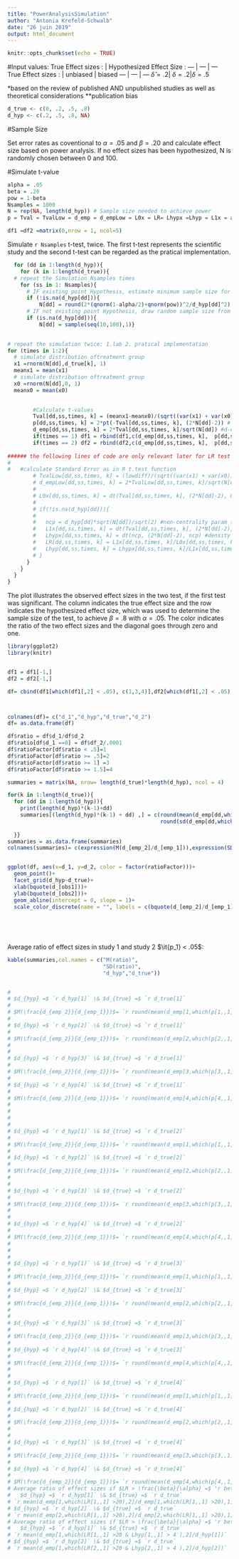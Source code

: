 ```yaml
---
title: "PowerAnalysisSimulation"
author: "Antonia Krefeld-Schwalb"
date: "26 juin 2019"
output: html_document
---
```

  
```r
knitr::opts_chunk$set(echo = TRUE)
```


#Input values:
True Effect sizes : | Hypothesized Effect Size :
  --- | --- | ---
  True Effect sizes : |  unbiased | biased
--- | --- | ---
  $\hat\delta= .2$| $\delta = .2$|$\delta  = .5$
  
  
  *based on the review of published AND unpublished studies as well as theoretical considerations
**publication bias
```r
d_true <- c(0, .2, .5, .8)
d_hyp <- c(.2, .5, .8, NA)
```

#Sample Size

Set error rates as coventional to $\alpha = .05$ and $\beta = .20$ and calculate effect size based on power analysis. If no effect sizes has been hypothesized, N is randomly chosen between 0 and 100. 


#Simulate t-value
```r
alpha = .05
beta = .20
pow = 1-beta
Nsamples = 1000
N = rep(NA, length(d_hyp)) # Sample size needed to achieve power
p = Tval = TvalLow = d_emp = d_empLow = L0x = LR= Lhypx =Lhyp = L1x = array(NA, dim = c(length(d_hyp), Nsamples, 2, length(d_true))) 

df1 =df2 =matrix(0,nrow = 1, ncol=5)

```

Simulate `r Nsamples` t-test, twice. The first t-test represents the scientific study and the second t-test can be regarded as the pratical implementation.

```r

  for (dd in 1:length(d_hyp)){
    for (k in 1:length(d_true)){
  # repeat the Simulation Nsamples times
    for (ss in 1: Nsamples){
      # IF existing point Hypothesis, estimate minimum sample size for errorates alpha and beta
      if (!is.na(d_hyp[dd])){
          N[dd] = round(2*(qnorm(1-alpha/2)+qnorm(pow))^2/d_hyp[dd]^2) }
      # IF not existing point Hypothesis, draw random sample size from sequence 10 - 100
      if (is.na(d_hyp[dd])){
          N[dd] = sample(seq(10,100),1)}

      
# repeat the simulation twice: 1.lab 2. pratical implementation
for (times in 1:2){
  # simulate distribution oftreatment group
  x1 =rnorm(N[dd],d_true[k], 1)
  meanx1 = mean(x1)
  # simulate distribution oftreatment group
  x0 =rnorm(N[dd],0, 1)
  meanx0 = mean(x0)
      

        #Calculate t-values
        Tval[dd,ss,times, k] = (meanx1-meanx0)/(sqrt((var(x1) + var(x0))/2)*sqrt(2/N[dd]))
        p[dd,ss,times, k] = 2*pt(-Tval[dd,ss,times, k], (2*N[dd]-2)) # p-value
        d_emp[dd,ss,times, k] = 2*Tval[dd,ss,times, k]/sqrt(N[dd]) #d-emp
        if(times == 1) df1 = rbind(df1,c(d_emp[dd,ss,times, k],  p[dd,ss,times, k], d_hyp[dd],d_true[k],times))
        if(times == 2) df2 = rbind(df2,c(d_emp[dd,ss,times, k],  p[dd,ss,times, k], d_hyp[dd],d_true[k],times))
        
###### the following lines of code are only relevant later for LR test and test on the lower borderof the interval
#   
#   #calculate Standard Error as in R t.test function
        # TvalLow[dd,ss,times, k] = (lowdiff)/(sqrt((var(x1) + var(x0))/2)* sqrt(2/N[dd])) # lower bounds (effect based on lower bound) => IGNORE
        # d_empLow[dd,ss,times, k] = 2*TvalLow[dd,ss,times, k]/sqrt(N[dd]) # lower bounds => IGNORE
        # 
        # L0x[dd,ss,times, k] = dt(Tval[dd,ss,times, k], (2*N[dd]-2), 0) # likelihood of 0 given data, density at observed t-value given df and non centrality param (0)
        # 
        # if(!is.na(d_hyp[dd])){
        # 
        #   ncp = d_hyp[dd]*sqrt(N[dd])/sqrt(2) #non-centrality param (of t distribution)
        #   L1x[dd,ss,times, k] = dt(Tval[dd,ss,times, k], (2*N[dd]-2), ncp) #likelihood of obs t-value given hypothesied effect           size for transformed distr given ncp
        #   Lhypx[dd,ss,times, k] = dt(ncp, (2*N[dd]-2), ncp) #density at median of same distribution (.39)
        #   LR[dd,ss,times, k] = L1x[dd,ss,times, k]/L0x[dd,ss,times, k] # likelihood ratio (obs t-value and null hyp) (LRT>4 => obs effect size is not from the H0 distr)
        #   Lhyp[dd,ss,times, k] = Lhypx[dd,ss,times, k]/L1x[dd,ss,times, k] #likelihood ration of the median of hypothesied distr to obs effect size => how far obs effect size from the H0 effect size
        # }
      }
    }
  }
}
``` 


The plot illustrates the observed effect sizes in the two test, if the first test was significant. The column indicates the true effect size and the row indicates the hypothesized effect size, which was used to determine the sample size of the test, to achieve $\beta = .8$ with $\alpha = .05$. The color indicates the ratio of the two effect sizes and the diagonal goes through zero and one. 

```r
library(ggplot2)
library(knitr)


df1 = df1[-1,]
df2 = df2[-1,]

df= cbind(df1[which(df1[,2] < .05), c(1,3,4)],df2[which(df1[,2] < .05), 1])



colnames(df)= c("d_1","d_hyp","d_true","d_2")
df= as.data.frame(df)

df$ratio = df$d_1/df$d_2
df$ratio[df$d_1 ==0] = df$df_2/.0001
df$ratioFactor[df$ratio < .5]=1
df$ratioFactor[df$ratio >= .5]=2
df$ratioFactor[df$ratio >= 1] =3
df$ratioFactor[df$ratio >= 1.5]=4

summaries = matrix(NA, nrow= length(d_true)*length(d_hyp), ncol = 4)

for(k in 1:length(d_true)){
  for (dd in 1:length(d_hyp)){
    print(length(d_hyp)*(k-1)+dd)
    summaries[(length(d_hyp)*(k-1) + dd) ,] = c(round(mean(d_emp[dd,which(p[dd,,1,k] <.05),2,k]/d_emp[dd,which(p[dd,,1,k] <.05),1,k]),2),
                                                round(sd(d_emp[dd,which(p[dd,,1,k] <.05),2,k]/d_emp[dd,which(p[dd,,1,k] <.05),1,k]),2), d_hyp[dd],d_true[k])
    
  }}
summaries = as.data.frame(summaries)
colnames(summaries)= c(expression(M(d_[emp_2]/d_[emp_1])),expression(SD(d_[emp_2]/d_[emp_1])),"d_hyp","d_true")


ggplot(df, aes(x=d_1, y=d_2, color = factor(ratioFactor)))+
  geom_point()+
  facet_grid(d_hyp~d_true)+
  xlab(bquote(d_[obs1]))+
  ylab(bquote(d_[obs2]))+
  geom_abline(intercept = 0, slope = 1)+
  scale_color_discrete(name = "", labels = c(bquote(d_[emp_2]/d_[emp_1]<.5),
                                                                       bquote(d_[emp_2]/d_[emp_1]<1),
                                                                       bquote(d_[emp_2]/d_[emp_1]<1.5),
 
                                                                                                                   bquote(d_[emp_2]/d_[emp_1]>=1.5)))
```


Average ratio of effect sizes in study 1 and study 2 $\it{p_1} < .05$:


```r

kable(summaries,col.names = c("M(ratio)",
                              "SD(ratio)",
                              "d_hyp","d_true"))


# 
# $d_{hyp} =$ `r d_hyp[1]` \& $d_{true} =$ `r d_true[1]` 
# 
# $M(\frac{d_{emp_2}}{d_{emp_1}})$= `r round(mean(d_emp[1,which(p[1,,1,1] <.05),2,1]/d_emp[1,which(p[1,,1,1] <.05),1,1]),2)`, $SD(\frac{d_{emp_2}}{d_{emp_1}})$= `r round(sd(d_emp[1,which(p[1,,1,1] <.05),2,1]/d_emp[1,which(p[1,,1,1] <.05),1,1]),2)`
# 
# $d_{hyp} =$ `r d_hyp[2]` \& $d_{true} =$ `r d_true[1]` 
# 
# $M(\frac{d_{emp_2}}{d_{emp_1}})$= `r round(mean(d_emp[2,which(p[2,,1,1] <.05),2,1]/d_emp[2,which(p[2,,1,1] <.05),1,1]),2)`, $SD(\frac{d_{emp_2}}{d_{emp_1}})$= `r round(sd(d_emp[2,which(p[2,,1,1] <.05),2,1]/d_emp[2,which(p[2,,1,1] <.05),1,1]),2)`
# 
# 
# $d_{hyp} =$ `r d_hyp[3]` \& $d_{true} =$ `r d_true[1]` 
# 
# $M(\frac{d_{emp_2}}{d_{emp_1}})$= `r round(mean(d_emp[3,which(p[3,,1,1] <.05),2,1]/d_emp[3,which(p[3,,1,1] <.05),1,1]),2)`, $SD(\frac{d_{emp_2}}{d_{emp_1}})$= `r round(sd(d_emp[3,which(p[3,,1,1] <.05),2,1]/d_emp[3,which(p[3,,1,1] <.05),1,1]),2)`
# 
# $d_{hyp} =$ `r d_hyp[4]` \& $d_{true} =$ `r d_true[1]` 
# 
# $M(\frac{d_{emp_2}}{d_{emp_1}})$= `r round(mean(d_emp[4,which(p[4,,1,1] <.05),2,1]/d_emp[4,which(p[4,,1,1] <.05),1,1]),2)`, $SD(\frac{d_{emp_2}}{d_{emp_1}})$= `r round(sd(d_emp[4,which(p[4,,1,1] <.05),2,1]/d_emp[4,which(p[4,,1,1] <.05),1,1]),2)`
# 
# 
# 
# 
# $d_{hyp} =$ `r d_hyp[1]` \& $d_{true} =$ `r d_true[2]` 
# 
# $M(\frac{d_{emp_2}}{d_{emp_1}})$= `r round(mean(d_emp[1,which(p[1,,1,2] <.05),2,2]/d_emp[1,which(p[1,,1,2] <.05),1,2]),2)`, $SD(\frac{d_{emp_2}}{d_{emp_1}})$= `r round(sd(d_emp[1,which(p[1,,1,2] <.05),2,2]/d_emp[1,which(p[1,,1,2] <.05),1,2]),2)`
# 
# $d_{hyp} =$ `r d_hyp[2]` \& $d_{true} =$ `r d_true[2]` 
# 
# $M(\frac{d_{emp_2}}{d_{emp_1}})$= `r round(mean(d_emp[2,which(p[2,,1,2] <.05),2,2]/d_emp[2,which(p[2,,1,2] <.05),1,2]),2)`, $SD(\frac{d_{emp_2}}{d_{emp_1}})$= `r round(sd(d_emp[2,which(p[2,,1,2] <.05),2,2]/d_emp[2,which(p[2,,1,2] <.05),1,2]),2)`
# 
# 
# $d_{hyp} =$ `r d_hyp[3]` \& $d_{true} =$ `r d_true[2]` 
# 
# $M(\frac{d_{emp_2}}{d_{emp_1}})$= `r round(mean(d_emp[3,which(p[3,,1,2] <.05),2,2]/d_emp[3,which(p[3,,1,2] <.05),1,2]),2)`, $SD(\frac{d_{emp_2}}{d_{emp_1}})$= `r round(sd(d_emp[3,which(p[3,,1,2] <.05),2,2]/d_emp[3,which(p[3,,1,2] <.05),1,2]),2)`
# 
# 
# $d_{hyp} =$ `r d_hyp[4]` \& $d_{true} =$ `r d_true[2]` 
# 
# $M(\frac{d_{emp_2}}{d_{emp_1}})$= `r round(mean(d_emp[4,which(p[4,,1,2] <.05),2,2]/d_emp[4,which(p[4,,1,2] <.05),1,2]),2)`, $SD(\frac{d_{emp_2}}{d_{emp_1}})$= `r round(sd(d_emp[4,which(p[4,,1,2] <.05),2,2]/d_emp[4,which(p[4,,1,2] <.05),1,2]),2)`
# 
# 
# 
# $d_{hyp} =$ `r d_hyp[1]` \& $d_{true} =$ `r d_true[3]` 
# 
# $M(\frac{d_{emp_2}}{d_{emp_1}})$= `r round(mean(d_emp[1,which(p[1,,1,3] <.05),2,3]/d_emp[1,which(p[1,,1,3] <.05),1,3]),2)`, $SD(\frac{d_{emp_2}}{d_{emp_1}})$= `r round(sd(d_emp[1,which(p[1,,1,3] <.05),2,3]/d_emp[1,which(p[1,,1,3] <.05),1,3]),2)`
# 
# $d_{hyp} =$ `r d_hyp[2]` \& $d_{true} =$ `r d_true[3]` 
# 
# $M(\frac{d_{emp_2}}{d_{emp_1}})$= `r round(mean(d_emp[2,which(p[2,,1,3] <.05),2,3]/d_emp[2,which(p[2,,1,3] <.05),1,3]),2)`, $SD(\frac{d_{emp_2}}{d_{emp_1}})$= `r round(sd(d_emp[2,which(p[2,,1,3] <.05),2,3]/d_emp[2,which(p[2,,1,3] <.05),1,3]),2)`
# 
# 
# $d_{hyp} =$ `r d_hyp[3]` \& $d_{true} =$ `r d_true[3]` 
# 
# $M(\frac{d_{emp_2}}{d_{emp_1}})$= `r round(mean(d_emp[3,which(p[3,,1,3] <.05),2,3]/d_emp[3,which(p[3,,1,3] <.05),1,3]),2)`, $SD(\frac{d_{emp_2}}{d_{emp_1}})$= `r round(sd(d_emp[3,which(p[3,,1,3] <.05),2,3]/d_emp[3,which(p[3,,1,3] <.05),1,3]),2)`
# 
# $d_{hyp} =$ `r d_hyp[4]` \& $d_{true} =$ `r d_true[3]` 
# 
# $M(\frac{d_{emp_2}}{d_{emp_1}})$= `r round(mean(d_emp[4,which(p[4,,1,3] <.05),2,3]/d_emp[4,which(p[4,,1,3] <.05),1,3]),2)`, $SD(\frac{d_{emp_2}}{d_{emp_1}})$= `r round(sd(d_emp[4,which(p[4,,1,3] <.05),2,3]/d_emp[4,which(p[4,,1,3] <.05),1,3]),2)`
# 
# 
# $d_{hyp} =$ `r d_hyp[1]` \& $d_{true} =$ `r d_true[4]` 
# 
# $M(\frac{d_{emp_2}}{d_{emp_1}})$= `r round(mean(d_emp[1,which(p[1,,1,4] <.05),2,4]/d_emp[1,which(p[1,,1,4] <.05),1,4]),2)`, $SD(\frac{d_{emp_2}}{d_{emp_1}})$= `r round(sd(d_emp[1,which(p[1,,1,4] <.05),2,4]/d_emp[1,which(p[1,,1,4] <.05),1,4]),2)`
# 
# $d_{hyp} =$ `r d_hyp[2]` \& $d_{true} =$ `r d_true[4]` 
# 
# $M(\frac{d_{emp_2}}{d_{emp_1}})$= `r round(mean(d_emp[2,which(p[2,,1,4] <.05),2,4]/d_emp[2,which(p[2,,1,4] <.05),1,4]),2)`, $SD(\frac{d_{emp_2}}{d_{emp_1}})$= `r round(sd(d_emp[2,which(p[2,,1,4] <.05),2,4]/d_emp[2,which(p[2,,1,4] <.05),1,4]),2)`
# 
# 
# $d_{hyp} =$ `r d_hyp[3]` \& $d_{true} =$ `r d_true[4]` 
# 
# $M(\frac{d_{emp_2}}{d_{emp_1}})$= `r round(mean(d_emp[3,which(p[3,,1,4] <.05),2,4]/d_emp[3,which(p[3,,1,4] <.05),1,4]),2)`, $SD(\frac{d_{emp_2}}{d_{emp_1}})$= `r round(sd(d_emp[3,which(p[3,,1,4] <.05),2,4]/d_emp[3,which(p[3,,1,4] <.05),1,4]),2)`
# 
# $d_{hyp} =$ `r d_hyp[4]` \& $d_{true} =$ `r d_true[4]` 
# 
# $M(\frac{d_{emp_2}}{d_{emp_1}})$= `r round(mean(d_emp[4,which(p[4,,1,4] <.05),2,4]/d_emp[4,which(p[4,,1,4] <.05),1,4]),2)`, $SD(\frac{d_{emp_2}}{d_{emp_1}})$= `r round(sd(d_emp[4,which(p[4,,1,4] <.05),2,4]/d_emp[4,which(p[4,,1,4] <.05),1,4]),2)`
# Average ratio of effect sizes if $LR > \frac{\beta}{\alpha} =$ 'r beta/alpha' : $\frac{d_{emp_2}}{d_{emp_1}}$:
#   $d_{hyp} =$ `r d_hyp[1]` \& $d_{true} =$ `r d_true` 
# `r mean(d_emp[1,which(LR[1,,1] >20),2]/d_emp[1,which(LR[1,,1] >20),1])`
# $d_{hyp} =$ `r d_hyp[2]` \& $d_{true} =$ `r d_true` 
# `r mean(d_emp[2,which(LR[1,,1] >20),2]/d_emp[2,which(LR[1,,1] >20),1])`
# Average ratio of effect sizes if $LR > \frac{\beta}{\alpha} =$ 'r beta/alpha' : $\frac{d_{emp_2}}{d_{emp_1}}$:
#   $d_{hyp} =$ `r d_hyp[1]` \& $d_{true} =$ `r d_true` 
# `r mean(d_emp[1,which(LR[1,,1] >20 & Lhyp[1,,1] > 4 ),2]/d_hyp[1])`
# $d_{hyp} =$ `r d_hyp[2]` \& $d_{true} =$ `r d_true` 
# `r mean(d_emp[1,which(LR[2,,1] >20 & Lhyp[2,,1] > 4 ),2]/d_hyp[2])`

``` 
